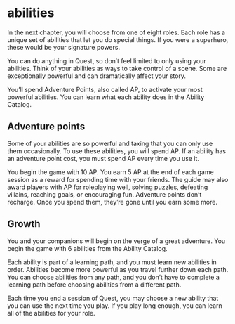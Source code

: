# abilities
In the next chapter, you will choose
from one of eight roles. Each role
has a unique set of abilities that let
you do special things. If you were
a superhero, these would be your
signature powers.

You can do anything in Quest, so
don’t feel limited to only using your
abilities. Think of your abilities as
ways to take control of a scene.
Some are exceptionally powerful
and can dramatically affect your
story.

You’ll spend Adventure Points, also
called AP, to activate your most
powerful abilities.
You can learn what each ability
does in the Ability Catalog.

## Adventure points
Some of your abilities are so
powerful and taxing that you can
only use them occasionally. To use
these abilities, you will spend AP.
If an ability has an adventure point
cost, you must spend AP every time
you use it.

You begin the game with 10 AP.
You earn 5 AP at the end of each
game session as a reward for
spending time with your friends.
The guide may also award players
with AP for roleplaying well, solving
puzzles, defeating villains, reaching
goals, or encouraging fun.
Adventure points don’t recharge.
Once you spend them, they’re gone
until you earn some more.

## Growth
You and your companions will begin
on the verge of a great adventure.
You begin the game with 6 abilities
from the Ability Catalog.

Each ability is part of a learning
path, and you must learn new
abilities in order. Abilities become
more powerful as you travel further
down each path. You can choose
abilities from any path, and you
don’t have to complete a learning
path before choosing abilities from
a different path.

Each time you end a session of
Quest, you may choose a new
ability that you can use the next
time you play. If you play long
enough, you can learn all of the
abilities for your role.